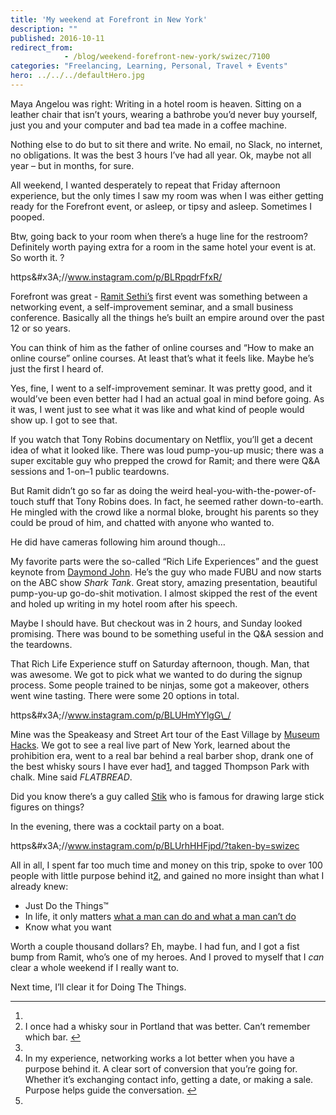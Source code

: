 ```yaml
---
title: 'My weekend at Forefront in New York'
description: ""
published: 2016-10-11
redirect_from: 
            - /blog/weekend-forefront-new-york/swizec/7100
categories: "Freelancing, Learning, Personal, Travel + Events"
hero: ../../../defaultHero.jpg
---
```

Maya Angelou was right: Writing in a hotel room is heaven. Sitting on a leather chair that isn’t yours, wearing a bathrobe you’d never buy yourself, just you and your computer and bad tea made in a coffee machine.



Nothing else to do but to sit there and write. No email, no Slack, no internet, no obligations. It was the best 3 hours I’ve had all year. Ok, maybe not all year – but in months, for sure.



All weekend, I wanted desperately to repeat that Friday afternoon experience, but the only times I saw my room was when I was either getting ready for the Forefront event, or asleep, or tipsy and asleep. Sometimes I pooped.



Btw, going back to your room when there’s a huge line for the restroom? Definitely worth paying extra for a room in the same hotel your event is at. So worth it. ?



https&amp;#x3A;//www.instagram.com/p/BLRpqdrFfxR/



Forefront was great - [Ramit Sethi’s](http://www.iwillteachyoutoberich.com/) first event was something between a networking event, a self-improvement seminar, and a small business conference. Basically all the things he’s built an empire around over the past 12 or so years.



You can think of him as the father of online courses and “How to make an online course” online courses. At least that’s what it feels like. Maybe he’s just the first I heard of.



Yes, fine, I went to a self-improvement seminar. It was pretty good, and it would’ve been even better had I had an actual goal in mind before going. As it was, I went just to see what it was like and what kind of people would show up. I got to see that.



If you watch that Tony Robins documentary on Netflix, you’ll get a decent idea of what it looked like. There was loud pump-you-up music; there was a super excitable guy who prepped the crowd for Ramit; and there were Q&amp;A sessions and 1-on–1 public teardowns.



But Ramit didn’t go so far as doing the weird heal-you-with-the-power-of-touch stuff that Tony Robins does. In fact, he seemed rather down-to-earth. He mingled with the crowd like a normal bloke, brought his parents so they could be proud of him, and chatted with anyone who wanted to.



He did have cameras following him around though…



My favorite parts were the so-called “Rich Life Experiences” and the guest keynote from [Daymond John](https://en.wikipedia.org/wiki/Daymond_John). He’s the guy who made FUBU and now starts on the ABC show _Shark Tank_. Great story, amazing presentation, beautiful pump-you-up go-do-shit motivation. I almost skipped the rest of the event and holed up writing in my hotel room after his speech.



Maybe I should have. But checkout was in 2 hours, and Sunday looked promising. There was bound to be something useful in the Q&amp;A session and the teardowns.



That Rich Life Experience stuff on Saturday afternoon, though. Man, that was awesome. We got to pick what we wanted to do during the signup process. Some people trained to be ninjas, some got a makeover, others went wine tasting. There were some 20 options in total.



https&amp;#x3A;//www.instagram.com/p/BLUHmYYlgG\_/



Mine was the Speakeasy and Street Art tour of the East Village by [Museum Hacks](https://museumhack.com/). We got to see a real live part of New York, learned about the prohibition era, went to a real bar behind a real barber shop, drank one of the best whisky sours I have ever had[1](#fn1-9817 "see footnote"), and tagged Thompson Park with chalk. Mine said _FLATBREAD_.



Did you know there’s a guy called [Stik](https://en.wikipedia.org/wiki/Stik) who is famous for drawing large stick figures on things?



In the evening, there was a cocktail party on a boat.



https&amp;#x3A;//www.instagram.com/p/BLUrhHHFjpd/?taken-by=swizec



All in all, I spent far too much time and money on this trip, spoke to over 100 people with little purpose behind it[2](#fn2-9817 "see footnote"), and gained no more insight than what I already knew:



- Just Do the Things™
- In life, it only matters [what a man can do and what a man can’t do](https://www.youtube.com/watch?v=Wxi-IUnCN_8)
- Know what you want



Worth a couple thousand dollars? Eh, maybe. I had fun, and I got a fist bump from Ramit, who’s one of my heroes. And I proved to myself that I _can_ clear a whole weekend if I really want to.



Next time, I’ll clear it for Doing The Things.



* * *

1.
2. I once had a whisky sour in Portland that was better. Can’t remember which bar. [↩︎](#fnr1-9817 "return to article")
3.
4. In my experience, networking works a lot better when you have a purpose behind it. A clear sort of conversion that you’re going for. Whether it’s exchanging contact info, getting a date, or making a sale. Purpose helps guide the conversation. [↩︎](#fnr2-9817 "return to article")
5.